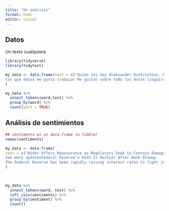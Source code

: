 ```yaml
---
title: "Un análisis"
format: html
editor: visual
---
```


## Datos

Un texto cualquiera

```r
library(tidyverse)
library(tidytext)

my_data <- data.frame(text = c("Quien soy Soy Aleksander Dietrichson. Me llaman Sasha. Soy profesor y profesional de ciencia de datos e inteligencia artificial.
Con que datos me gusta trabajar Me gustan sobre todo los datos lingüísticos. Modelos predictivos y generativos.")
)

my_data %>% 
  unnest_tokens(word,text) %>% 
  group_by(word) %>% 
  count(sort = TRUE)
```

## Análisis de sentimientos

```r
## sentiments es un data.frame (o tibble)
names(sentiments)

my_data <- data.frame(
text = c("Biden Offers Reassurance as Regulators Seek to Contain Damage Regulators closed another bank and opened an emergency lending program. President Biden said that customers’ deposits will be there when you need them.
See more updatesFederal Reserve’s Path Is Murkier After Bank Blowup
The Federal Reserve has been rapidly raising interest rates to fight inflation. But making big moves could be trickier amid instability.")
)
                      
        


```

```r
my_data %>% 
  unnest_tokens(word, text) %>% 
  left_join(sentiments) %>% 
  group_by(sentiment) %>% 
  count()
```
